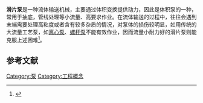 '''滑片泵'''是一种流体输送机械，主要通过体积变换提供动力，因此是体积泵的一种，常用于抽底，管线处理等小流量、高要求作业。在流体输送的过程中，往往会遇到末端需要处理高粘度或者含有较多杂质的情况，对泵体的损伤较明显，如用传统的大流量工艺泵，如[[离心泵|离心泵]]、[[螺杆泵|螺杆泵]]不能有效作业，因而流量小耐力好的滑片泵则能克服上述困难<ref>{{Cite book | author =陈敏恒| title = 化工原理（上）|location =北京| publisher =化学工业出版社|pages =第二章 流体输送机械| accessdate = 2013-05-19| language =中文}}</ref>。

==参考文献==
{{Reflist|2}}
[[Category:泵|Category:泵]]
[[Category:工程概念|Category:工程概念]]